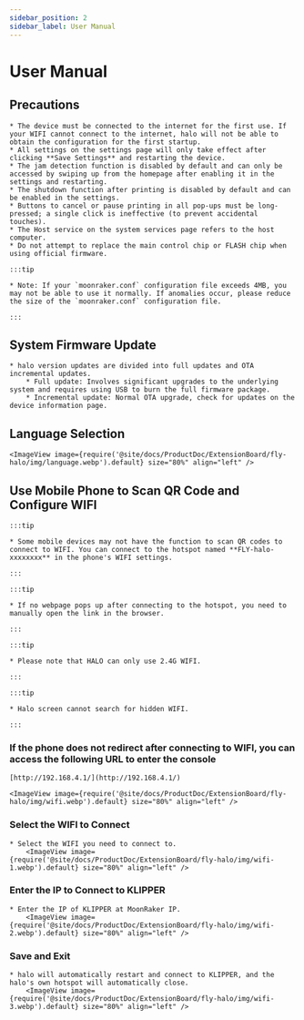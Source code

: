 ```yaml
---
sidebar_position: 2
sidebar_label: User Manual
---
```


# User Manual

## Precautions

    * The device must be connected to the internet for the first use. If your WIFI cannot connect to the internet, halo will not be able to obtain the configuration for the first startup.
    * All settings on the settings page will only take effect after clicking **Save Settings** and restarting the device.
    * The jam detection function is disabled by default and can only be accessed by swiping up from the homepage after enabling it in the settings and restarting.
    * The shutdown function after printing is disabled by default and can be enabled in the settings.
    * Buttons to cancel or pause printing in all pop-ups must be long-pressed; a single click is ineffective (to prevent accidental touches).
    * The Host service on the system services page refers to the host computer.
    * Do not attempt to replace the main control chip or FLASH chip when using official firmware.

    :::tip

    * Note: If your `moonraker.conf` configuration file exceeds 4MB, you may not be able to use it normally. If anomalies occur, please reduce the size of the `moonraker.conf` configuration file.

    :::

## System Firmware Update

    * halo version updates are divided into full updates and OTA incremental updates.
        * Full update: Involves significant upgrades to the underlying system and requires using USB to burn the full firmware package.
        * Incremental update: Normal OTA upgrade, check for updates on the device information page.

## Language Selection

    <ImageView image={require('@site/docs/ProductDoc/ExtensionBoard/fly-halo/img/language.webp').default} size="80%" align="left" />

## Use Mobile Phone to Scan QR Code and Configure WIFI

    :::tip

    * Some mobile devices may not have the function to scan QR codes to connect to WIFI. You can connect to the hotspot named **FLY-halo-xxxxxxxx** in the phone's WIFI settings.

    :::

    :::tip

    * If no webpage pops up after connecting to the hotspot, you need to manually open the link in the browser.

    :::

    :::tip

    * Please note that HALO can only use 2.4G WIFI.

    :::

    :::tip

    * Halo screen cannot search for hidden WIFI.

    :::

### If the phone does not redirect after connecting to WIFI, you can access the following URL to enter the console

    [http://192.168.4.1/](http://192.168.4.1/)

    <ImageView image={require('@site/docs/ProductDoc/ExtensionBoard/fly-halo/img/wifi.webp').default} size="80%" align="left" />

### Select the WIFI to Connect

    * Select the WIFI you need to connect to.
        <ImageView image={require('@site/docs/ProductDoc/ExtensionBoard/fly-halo/img/wifi-1.webp').default} size="80%" align="left" />

### Enter the IP to Connect to KLIPPER

    * Enter the IP of KLIPPER at MoonRaker IP.
        <ImageView image={require('@site/docs/ProductDoc/ExtensionBoard/fly-halo/img/wifi-2.webp').default} size="80%" align="left" />

### Save and Exit

    * halo will automatically restart and connect to KLIPPER, and the halo's own hotspot will automatically close.
        <ImageView image={require('@site/docs/ProductDoc/ExtensionBoard/fly-halo/img/wifi-3.webp').default} size="80%" align="left" />
